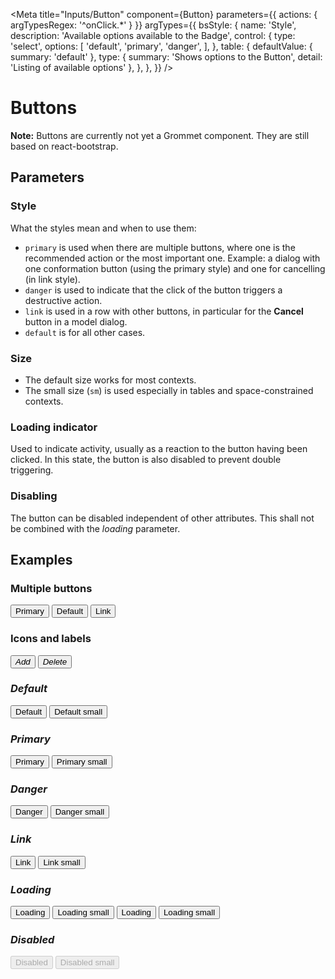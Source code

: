 
<Meta
  title="Inputs/Button"
  component={Button}
  parameters={{ actions: { argTypesRegex: '^onClick.\*' } }}
  argTypes={{
    bsStyle: {
      name: 'Style',
      description: 'Available options available to the Badge',
      control: {
        type: 'select',
        options: [
          'default',
          'primary',
          'danger',
        ],
      },
      table: {
        defaultValue: {
          summary: 'default'
        },
        type: {
          summary: 'Shows options to the Button',
          detail: 'Listing of available options'
        },
      },
    },
  }}
/>

# Buttons

**Note:** Buttons are currently not yet a Grommet component. They are still based on react-bootstrap.

## Parameters

### Style

What the styles mean and when to use them:

- `primary` is used when there are multiple buttons, where one is the recommended action or the most important one. Example: a dialog with one conformation button (using the primary style) and one for cancelling (in link style).
- `danger` is used to indicate that the click of the button triggers a destructive action.
- `link` is used in a row with other buttons, in particular for the **Cancel** button in a model dialog.
- `default` is for all other cases.

### Size

- The default size works for most contexts.
- The small size (`sm`) is used especially in tables and space-constrained contexts.

### Loading indicator

Used to indicate activity, usually as a reaction to the button having been clicked. In this state, the button is also disabled to prevent double triggering.

### Disabling

The button can be disabled independent of other attributes. This shall not be combined with the *loading* parameter.

## Examples

<ArgsTable of={Button} />

### Multiple buttons

<Preview>
  <Story name="Multiple">
    <Box wrap={true} direction='row'>
      <Button bsStyle="primary">
        Primary
      </Button>
      <Button>
        Default
      </Button>
      <Button bsStyle="link">
        Link
      </Button>
    </Box>
  </Story>
</Preview>

### Icons and labels

<Preview>
  <Story name="IconAndLabel">
    <Box wrap={true} direction='row'>
      <Button bsStyle="primary">
        <i className='fa fa-add-circle' /> Add
      </Button>
      <Button bsStyle="danger">
        <i className='fa fa-delete' /> Delete
      </Button>
    </Box>
  </Story>
</Preview>

### Default

<Preview>
  <Story name="Default">
    <Button>
      Default
    </Button>
  </Story>
</Preview>

<Preview>
  <Story name="DefaultSmall">
    <Button bsSize="sm">
      Default small
    </Button>
  </Story>
</Preview>

### Primary

<Preview>
  <Story name="Primary">
    <Button bsStyle="primary">
      Primary
    </Button>
  </Story>
</Preview>

<Preview>
  <Story name="PrimarySmall">
    <Button bsStyle="primary" bsSize="sm">
      Primary small
    </Button>
  </Story>
</Preview>

### Danger

<Preview>
  <Story name="Danger">
    <Button bsStyle="danger">
      Danger
    </Button>
  </Story>
</Preview>

<Preview>
  <Story name="DangerSmall">
    <Button bsStyle="danger" bsSize="sm">
      Danger small
    </Button>
  </Story>
</Preview>

### Link

<Preview>
  <Story name="Link">
    <Button bsStyle="link">
      Link
    </Button>
  </Story>
</Preview>

<Preview>
  <Story name="LinkSmall">
    <Button bsStyle="link" bsSize="sm">
      Link small
    </Button>
  </Story>
</Preview>

### Loading

<Preview>
  <Story name="Loading">
    <Button loading={true}>
      Loading
    </Button>
  </Story>
</Preview>

<Preview>
  <Story name="LoadingSmall">
    <Button loading={true} bsSize="sm">
      Loading small
    </Button>
  </Story>
</Preview>

<Preview>
  <Story name="LoadingLeft">
    <Button loading={true} loadignPosition='left'>
      Loading
    </Button>
  </Story>
</Preview>

<Preview>
  <Story name="LoadingLeftSmall">
    <Button loading={true} loadignPosition='left' bsSize="sm">
      Loading small
    </Button>
  </Story>
</Preview>

### Disabled

<Preview>
  <Story name="Disabled">
    <Button disabled={true}>
      Disabled
    </Button>
  </Story>
</Preview>

<Preview>
  <Story name="DisabledSmall">
    <Button disabled={true} bsSize="sm">
      Disabled small
    </Button>
  </Story>
</Preview>
